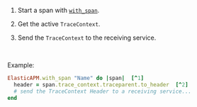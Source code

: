 


1. Start a span with [`with_span`](((apm-ruby-ref))/api.html#api-agent-with_span).

1. Get the active `TraceContext`.

1. Send the `TraceContext` to the receiving service.

<br />

Example:

```ruby
ElasticAPM.with_span "Name" do |span|  [^1]
  header = span.trace_context.traceparent.to_header  [^2]
  # send the TraceContext Header to a receiving service...
end
```
[^1]: Start a span
[^2]: Get the `TraceContext`
